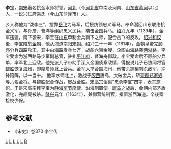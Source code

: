 '''李宝'''，[[南宋|南宋]]著名抗金水师将领。[[河北|河北]]（今[[河北省|河北省]]中南及河南、[[山东省|山东省]][[黄河|黄河]]以北）人，一说兴仁府乘氏（今山东[[菏泽市|菏泽市]]）人。

乡人称他为“泼李三”，投靠[[岳飞|岳飞]]为马军，后授统领忠义军马，奉命潜回山东联络抗金义军，与孙彦、曹洋等组织忠义民兵，袭击金国兵马。[[绍兴|绍兴]]九年（1139年），金军违盟，南下袭宋，李宝在[[山东|山东]]牵制金兵南下之师，配合岳飞的反攻。[[绍兴和议|绍兴和议]]後，李宝陷於[[金朝|金朝]]，他从海道南归[[宋朝|宋朝]]。绍兴三十一年（1161年），金朝皇帝[[完颜亮|完颜亮]]分兵四路攻宋，其中由海路发兵七万，战船六百余艘，企图由海路袭[[两浙路|两浙路]]。李宝受命为浙西路马步军副总管，驻扎[[平江府|平江府]]，督海舟御敌。李宝受命后不顾船少兵单，率军北上迎敌。他先派儿子带助手深入金国侦察敌情，得报说儿子已协同将官[[魏胜|魏胜]]恢复[[海州|海州]]，即麾舟师北上合兵。金军大举合围海州，他带头握槊刺杀敌军，冲锋陷阵，以一当十。 他率水师北上，激战于[[胶西|胶西]]唐岛，大破金兵，斩[[完颜郑家奴|完颜郑家奴]]等六名金将。与魏胜配合作战，屡战全胜。[[宋高宗|宋高宗]]诏谕“忠勇李宝”四字，表其旗帜。于是宋高宗拜李宝为[[静海军节度使|静海军节度使]]、沿海制置使。[[唐岛之战|唐岛之战]]后，金朝内部矛盾激化，完颜亮被杀。[[隆兴|隆兴]]元年（1163年），兼御营统制官，措置浙西海道。卒後赠检校少保。
==参考文献==
* 《宋史》卷370 李宝传
[[分类:南宋官员|L]]
[[分类:中国水军将领|L]]
[[分类:宋朝三孤|L]]
[[分类:菏泽人|L]]
[[分类:河北人|L]]
[[分类:李姓|B]]